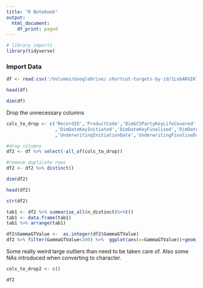 ```yaml
---
title: "R Notebook"
output:
  html_document:
    df_print: paged
---
```



```r
# library imports
library(tidyverse)
```

### Import Data
```r
df <- read.csv('/Volumes/GoogleDrive/.shortcut-targets-by-id/1LnbARGIKlyJL6mBq0bvwmURJEoFnY-Cl/Yevashan Perumal MSc/Data/data with some cdw.csv')
```

```r
head(df)
```

```r
dim(df)
```


Drop the unnecessary columns
```r
cols_to_drop <- c('RecordID','ProductCode','DimGCSPartyKeyLifeCovered'
                  ,'DimDateKeyInitiated','DimDateKeyFinalised','DimDateKeyAccepted'
                  ,'UnderwritingInitiationDate','UnderwritingFinaliseDate')

#drop columns
df2 <- df %>% select(-all_of(cols_to_drop))

#remove duplicate rows
df2 <- df2 %>% distinct()

dim(df2)
```
```r
head(df2)
```
```r
str(df2)
```


```r
tab1 <- df2 %>% summarise_all(n_distinct)%>%t()
tab1 <- data.frame(tab1)
tab1 %>% arrange(tab1)
```


```r
df2$GammaGTValue <-  as.integer(df2$GammaGTValue)
df2 %>% filter(GammaGTValue<200) %>%  ggplot(aes(x=GammaGTValue))+geom_histogram(binwidth = 10)
```
Some really weird large outliers than need to be taken care of.
Also some NAs introduced when converting to character.


```r
cols_to_drop2 <- c()
```

```r
df2
```

